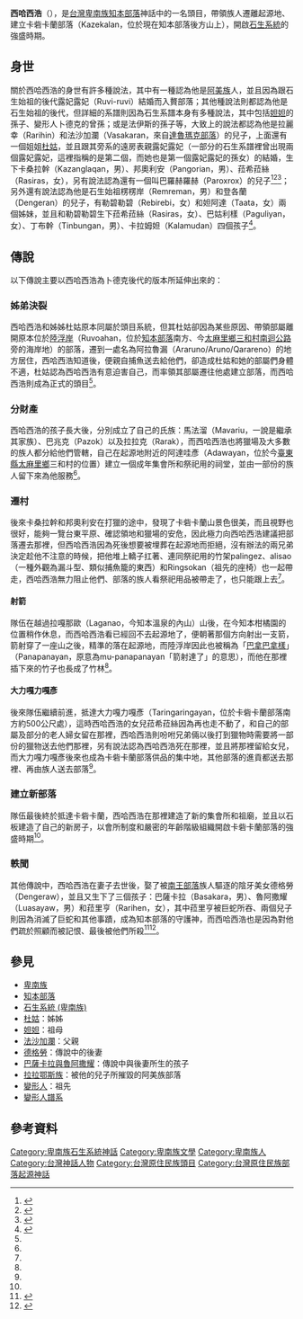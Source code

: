 '''西哈西浩'''（{{lang-pyu|Sihasihau}}），是[[台灣|台灣]][[卑南族|卑南族]][[知本部落|知本部落]]神話中的一名頭目，帶領族人遷離起源地、建立卡砦卡蘭部落（Kazekalan，位於現在知本部落後方山上），開啟[[石生系統_(卑南族)|石生系統]]的強盛時期。
==身世==
{{main|石生系統 (卑南族)|變形人}}
關於西哈西浩的身世有許多種說法，其中有一種認為他是[[阿美族|阿美族]]人，並且因為跟石生始祖的後代露妃露妃（Ruvi-ruvi）結婚而入贅部落；其他種說法則都認為他是石生始祖的後代，但詳細的系譜則因為石生系譜本身有多種說法，其中包括[[妲妲|妲妲]]的孫子、變形人卜德克的曾孫；或是法伊斯的孫子等，大致上的說法都認為他是拉麗幸（Rarihin）和法沙加瀾（Vasakaran，來自[[達魯瑪克部落|達魯瑪克部落]]）的兒子，上面還有一個姐姐[[杜姑|杜姑]]，並且跟其旁系的遠房表親露妃露妃（一部分的石生系譜裡曾出現兩個露妃露妃，這裡指稱的是第二個，而她也是第一個露妃露妃的孫女）的結婚，生下卡桑拉幹（Kazanglaqan，男）、邦奧利安（Pangorian，男）、菈希菈絲（Rasiras，女），另有說法認為還有一個叫巴羅赫羅赫（Paroxrox）的兒子<ref name="台灣原住民史-卑南族史篇">{{cite book|last=|first=|date=1998-12-01|title=台灣原住民史-卑南族史篇|url=https://www.books.com.tw/products/0010362281|location=|publisher=國史館台灣文獻館|page=|isbn=9789570231434|author=宋龍生|access-date=2021-03-04|archive-date=2020-07-10|archive-url=https://web.archive.org/web/20200710124248/https://www.books.com.tw/products/0010362281|dead-url=no}}</ref><ref name="祖靈的腳步">{{cite book|last=|first=|date=1998-06-30|title=祖靈的腳步|url=https://www.books.com.tw/products/0010107404|location=|publisher=晨星|page=|isbn=9575836596|author=曾建次|access-date=2021-03-04|archive-date=2021-03-09|archive-url=https://web.archive.org/web/20210309111033/https://www.books.com.tw/products/0010107404|dead-url=no}}</ref><ref name="卑南族神話故事集錦">{{cite book|last=|first=|date=1994-06-01|title=卑南族神話故事集錦|url=https://www.govbooks.com.tw/books/10929|location=|publisher=臺東縣政府文化局|page=|isbn=|author=林豪勳 / 陳光榮|access-date=2020-06-30|archive-date=2020-03-17|archive-url=https://web.archive.org/web/20200317232300/https://www.govbooks.com.tw/books/10929|dead-url=no}}</ref>；另外還有說法認為他是石生始祖楞楞岸（Remreman，男）和登各蘭（Dengeran）的兒子，有勒碧勒碧（Rebirebi，女）和妲阿達（Taata，女）兩個姊妹，並且和勒碧勒碧生下菈希菈絲（Rasiras，女）、巴姑利樣（Paguliyan，女）、丁布幹（Tinbungan，男）、卡拉姆妲（Kalamudan）四個孩子<ref name="番族慣習調查報告書第五卷排灣族．第二卷">{{cite book|last=|first=|date=2003-10-01|title=番族慣習調查報告書第二卷阿美族、卑南族|url=https://tm.ncl.edu.tw/article?u=022_004_00003743&lang=chn|location=|publisher=中央研究院民族所|page=|isbn=9789576717352|author=臺灣總督府臨時臺灣舊慣調查會|access-date=2021-03-04|archive-date=2021-01-28|archive-url=https://web.archive.org/web/20210128064743/https://tm.ncl.edu.tw/article?u=022_004_00003743&lang=chn|dead-url=no}}</ref>。

==傳說==
以下傳說主要以西哈西浩為卜德克後代的版本所延伸出來的：
===姊弟決裂===
{{main|杜姑}}
西哈西浩和姊姊杜姑原本同屬於頭目系統，但其杜姑卻因為某些原因、帶領部屬離開原本位於[[巴拿巴拿樣|陸浮岸]]（Ruvoahan，位於[[知本部落|知本部落]]南方、今[[太麻里鄉|太麻里鄉]][[三和村_(臺東縣)|三和村]][[南迴公路|南迴公路]]旁的海岸地）的部落，遷到一處名為阿拉魯漏（Araruno/Aruno/Qarareno）的地方居住，西哈西浩知道後，便親自捕魚送去給他們，卻造成杜姑和她的部屬們身體不適，杜姑認為西哈西浩有意迫害自己，而率領其部屬遷往他處建立部落，而西哈西浩則成為正式的頭目<ref name="台灣原住民史-卑南族史篇"/>。
===分財產===
西哈西浩的孩子長大後，分別成立了自己的氏族：馬法溜（Mavariu，一說是繼承其家族）、巴兆克（Pazok）以及拉拉克（Rarak），而西哈西浩也將獵場及大多數的族人都分給他們管轄，自己在起源地附近的阿達哇彥（Adawayan，位於今[[臺東縣|臺東縣]][[太麻里鄉|太麻里鄉]]三和村的位置）建立一個成年集會所和祭祀用的祠堂，並由一部份的族人留下來為他服務<ref name="台灣原住民史-卑南族史篇"/>。
===遷村===
後來卡桑拉幹和邦奧利安在打獵的途中，發現了卡砦卡蘭山景色很美，而且視野也很好，能夠一覽台東平原、確認領地和獵場的安危，因此極力向西哈西浩建議把部落遷去那裡，但西哈西浩因為死後想要被埋葬在起源地而拒絕，沒有辦法的兩兄弟決定趁他不注意的時候，把他堆上轎子扛著、連同祭祀用的竹架palingez、alisao（一種外觀為漏斗型、類似捕魚籠的東西）和Ringsokan（祖先的座椅）也一起帶走，西哈西浩無力阻止他們、部落的族人看祭祀用品被帶走了，也只能跟上去<ref name="台灣原住民史-卑南族史篇"/>。
====射箭====
隊伍在越過拉嘎那歐（Laganao，今知本溫泉的內山）山後，在今知本柑橘園的位置稍作休息，而西哈西浩看已經回不去起源地了，便朝著那個方向射出一支箭，箭射穿了一座山之後，精準的落在起源地，而陸浮岸因此也被稱為「[[巴拿巴拿樣|巴拿巴拿樣]]」（Panapanayan，原意為mu-panapanayan「箭射達了」的意思），而他在那裡插下來的竹子也長成了竹林<ref name="台灣原住民史-卑南族史篇"/>。

====大力嘎力嘎彥====
後來隊伍繼續前進，抵達大力嘎力嘎彥（Taringaringayan，位於卡砦卡蘭部落南方約500公尺處），這時西哈西浩的女兒菈希菈絲因為再也走不動了，和自己的部屬及部分的老人婦女留在那裡，西哈西浩則吩咐兄弟倆以後打到獵物時需要將一部份的獵物送去他們那裡，另有說法認為西哈西浩死在那裡，並且將那裡留給女兒，而大力嘎力嘎彥後來也成為卡砦卡蘭部落供品的集中地，其他部落的進貢都送去那裡、再由族人送去部落<ref name="台灣原住民史-卑南族史篇"/>。
===建立新部落===
隊伍最後終於抵達卡砦卡蘭，西哈西浩在那裡建造了新的集會所和祖廟，並且以石板建造了自己的新房子，以會所制度和嚴密的年齡階級組織開啟卡砦卡蘭部落的強盛時期<ref name="台灣原住民史-卑南族史篇"/>。
===軼聞===
{{main|巴薩卡拉與魯阿撒耀}}
其他傳說中，西哈西浩在妻子去世後，娶了被[[南王部落|南王部落]]族人驅逐的陰牙美女德格勞（Dengeraw），並且又生下了三個孩子：巴薩卡拉（Basakara，男）、魯阿撒耀（Luasayaw，男）和菈里亨（Rarihen，女），其中菈里亨被巨蛇所吞、兩個兒子則因為消滅了巨蛇和其他事蹟，成為知本部落的守護神，而西哈西浩也是因為對他們疏於照顧而被記恨、最後被他們所殺<ref name="蕃族調查報告書第二冊">{{cite book |last= |first= |date=2009-06 |title=蕃族調查報告書第二冊：阿美族奇密社、太巴塱社、馬太鞍社、海岸蕃 |url=https://www.govbooks.com.tw/books/10929 |location= |publisher=中央研究院 |page= |isbn=9789860183061 |author=中央研究院民族學研究所(編譯) |access-date=2021-03-04 |archive-date=2020-03-17 |archive-url=https://web.archive.org/web/20200317232300/https://www.govbooks.com.tw/books/10929 |dead-url=no }}</ref><ref name="番族慣習調查報告書（第二卷）：阿美族、卑南族">{{cite book|last=|first=|date=2000-11-01|title=番族慣習調查報告書（第二卷）|url=https://tm.ncl.edu.tw/article?u=022_004_00003743&lang=chn|location=|publisher=中央研究院民族所|page=|isbn=9789576717352|author=臺灣總督府臨時臺灣舊慣調查會|access-date=2021-03-04|archive-date=2021-01-28|archive-url=https://web.archive.org/web/20210128064743/https://tm.ncl.edu.tw/article?u=022_004_00003743&lang=chn|dead-url=no}}</ref>。

==參見==
*[[卑南族|卑南族]]
*[[知本部落|知本部落]]
*[[石生系統_(卑南族)|石生系統 (卑南族)]]
*[[杜姑|杜姑]]：姊姊
*[[妲妲|妲妲]]：祖母
*[[巴薩卡蘭|法沙加瀾]]：父親
*[[蒂安洛|德格勞]]：傳說中的後妻
*[[巴薩卡拉與魯阿撒耀|巴薩卡拉與魯阿撒耀]]：傳說中與後妻所生的孩子
*[[拉拉鄂斯族|拉拉鄂斯族]]：被他的兒子所摧毀的阿美族部落
*[[變形人|變形人]]：祖先
*[[變形人譜系|變形人譜系]]

==參考資料==
{{reflist}}

{{卑南族神話}}
[[Category:卑南族石生系統神話|Category:卑南族石生系統神話]]
[[Category:卑南族文學|Category:卑南族文學]]
[[Category:卑南族人|Category:卑南族人]]
[[Category:台灣神話人物|Category:台灣神話人物]]
[[Category:台灣原住民族頭目|Category:台灣原住民族頭目]]
[[Category:台灣原住民族部落起源神話|Category:台灣原住民族部落起源神話]]